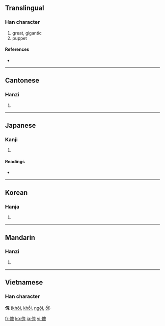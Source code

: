 ==Translingual==

===Han character===
{{Han char|rn=9|rad=人|as=10|sn=12|four=2621<sub>3</sub>|canj=人竹山戈 (OHUI)}}

# great, gigantic
# puppet

====References====
* {{Han ref|kx=0112.080|dkj=00928|hdz=10192.080|uh=5080|ud=20608|bh=B3C8|bd=46024}}

----

==Cantonese==

===Hanzi===
{{yue-hanzi|jyut=|y=faai3}}

# {{defn|Cantonese}}

----

==Japanese==

===Kanji===
{{ja-kanji|grade=|rs=人10}}

# {{defn|Japanese}}

====Readings====
* {{ja-readings|on=[[かい]] (kai)|kun=[[おおきい]] (ookii)}}

----

==Korean==

===Hanja===
{{ko-hanja|hangeul=괴|rv=goe|mr=koe}}

# {{defn|Korean}}

----

==Mandarin==

===Hanzi===
{{cmn-hanzi|pin=[[guī]] ([[gui1]])|wg=kuei<sup>1</sup>}}

# {{defn|Mandarin}}

----

==Vietnamese==
===Han character===
'''傀''' ([[khôi]], [[khổi]], [[ngội]], [[ổi]])

[[fr:傀]]
[[ko:傀]]
[[ja:傀]]
[[vi:傀]]